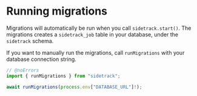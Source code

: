 # Running migrations

Migrations will automatically be run when you call `sidetrack.start()`.
The migrations creates a `sidetrack_job` table in your database, under the `sidetrack` schema.

If you want to manually run the migrations, call `runMigrations` with your database connection string.

```ts twoslash
// @noErrors
import { runMigrations } from "sidetrack";

await runMigrations(process.env["DATABASE_URL"]!);
```

